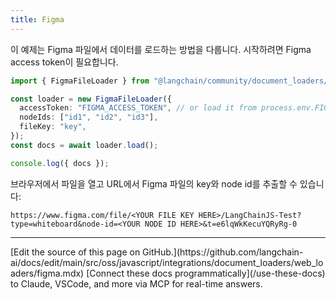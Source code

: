 ```yaml
---
title: Figma
---
```


이 예제는 Figma 파일에서 데이터를 로드하는 방법을 다룹니다.
시작하려면 Figma access token이 필요합니다.

```typescript
import { FigmaFileLoader } from "@langchain/community/document_loaders/web/figma";

const loader = new FigmaFileLoader({
  accessToken: "FIGMA_ACCESS_TOKEN", // or load it from process.env.FIGMA_ACCESS_TOKEN
  nodeIds: ["id1", "id2", "id3"],
  fileKey: "key",
});
const docs = await loader.load();

console.log({ docs });
```

브라우저에서 파일을 열고 URL에서 Figma 파일의 key와 node id를 추출할 수 있습니다:

```
https://www.figma.com/file/<YOUR FILE KEY HERE>/LangChainJS-Test?type=whiteboard&node-id=<YOUR NODE ID HERE>&t=e6lqWkKecuYQRyRg-0
```

---

<Callout icon="pen-to-square" iconType="regular">
    [Edit the source of this page on GitHub.](https://github.com/langchain-ai/docs/edit/main/src/oss/javascript/integrations/document_loaders/web_loaders/figma.mdx)
</Callout>
<Tip icon="terminal" iconType="regular">
    [Connect these docs programmatically](/use-these-docs) to Claude, VSCode, and more via MCP for    real-time answers.
</Tip>
